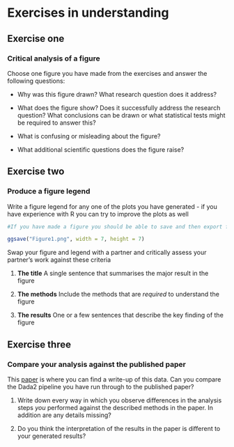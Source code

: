 # Exercises in understanding


## Exercise one

### Critical analysis of a figure

Choose one figure you have made from the exercises and answer the following questions:

- Why was this figure drawn? What research question does it address?

- What does the figure show? Does it successfully address the research question? What conclusions can be drawn or what statistical tests might be required to answer this?

- What is confusing or misleading about the figure? 

- What additional scientific questions does the figure raise? 

## Exercise two

### Produce a figure legend

Write a figure legend for any one of the plots you have generated - if you have experience with R you can try to improve the plots as well

```r
#If you have made a figure you should be able to save and then export from RStudio cloud using

ggsave("Figure1.png", width = 7, height = 7)
```

Swap your figure and legend with a partner and critically assess your partner's work against these criteria

1. **The title** A single sentence that summarises the major result in the figure

2. **The methods** Include the methods that are *required* to understand the figure

3. **The results** One or a few sentences that describe the key finding of the figure 

## Exercise three

### Compare your analysis against the published paper

This [paper](https://www.frontiersin.org/articles/10.3389/fmicb.2015.01470/full) is where you can find a write-up of this data. Can you compare the Dada2 pipeline you have run through to the published paper?

1. Write down every way in which you observe differences in the analysis steps *you* performed against the described methods in the paper. In addition are any details missing?

2. Do you think the interpretation of the results in the paper is different to your generated results?

